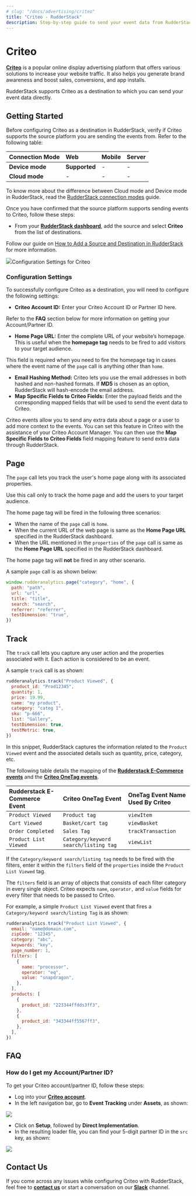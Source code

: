 ```yaml
---
# slug: "/docs/advertising/criteo"
title: "Criteo - RudderStack"
description: Step-by-step guide to send your event data from RudderStack to Criteo.
---
```


# Criteo

[**Criteo**](https://www.criteo.com/) is a popular online display advertising platform that offers various solutions to increase your website traffic. It also helps you generate brand awareness and boost sales, conversions, and app installs.

RudderStack supports Criteo as a destination to which you can send your event data directly.

## Getting Started

Before configuring Criteo as a destination in RudderStack, verify if Criteo supports the source platform you are sending the events from. Refer to the following table:

| **Connection Mode** | **Web**       | **Mobile** | **Server** |
| :------------------ | :------------ | :--------- | :--------- |
| **Device mode**     | **Supported** | -          | -          |
| **Cloud mode**      | -             | -          | -          |

<div class="infoBlock">
To know more about the difference between Cloud mode and Device mode in RudderStack, read the <a href="../../get-started/rudderstack-connection-modes">RudderStack connection modes</a> guide.

</div>

Once you have confirmed that the source platform supports sending events to Criteo, follow these steps:

- From your [**RudderStack dashboard**](https://app.rudderstack.com/), add the source and select **Criteo** from the list of destinations.

<div class="infoBlock">
Follow our guide on <a href="../../connections/adding-source-and-destination-rudderstack">How to Add a Source and Destination in RudderStack</a> for more information.

</div>

<img src="../../../images/assets/Criteo.png" /><span class="imageTitle">Configuration Settings for Criteo</span>

### Configuration Settings

To successfully configure Criteo as a destination, you will need to configure the following settings:

- **Criteo Account ID:** Enter your Criteo Account ID or Partner ID here.

<div class="infoBlock">
Refer to the <strong>FAQ</strong> section below for more information on getting your Account/Partner ID.

</div>

- **Home Page URL:** Enter the complete URL of your website’s homepage. This is useful when the **homepage tag** needs to be fired to add visitors to your target audience.

<div class="infoBlock">
This field is required when you need to fire the homepage tag in cases where the event name of the <code class="inline-code">page</code> call is anything other than <code class="inline-code">home</code>.

</div>

- **Email Hashing Method:** Criteo lets you use the email addresses in both hashed and non-hashed formats. If **MD5** is chosen as an option, RudderStack will hash-encode the email address.
- **Map Specific Fields to Criteo Fields:** Enter the payload fields and the corresponding mapped fields that will be used to send the event data to Criteo.

<div class="infoBlock">
Criteo events allow you to send any extra data about a page or a user to add more context to the events. You can set this feature in Criteo with the assistance of your Criteo Account Manager. You can then use the <strong>Map Specific Fields to Criteo Fields</strong> field mapping feature to send extra data through RudderStack.

</div>

## Page

The `page` call lets you track the user's home page along with its associated properties.

<div class="infoBlock">
Use this call only to track the home page and add the users to your target audience.

</div>

The home page tag will be fired in the following three scenarios:

- When the name of the `page` call is `home`.
- When the current URL of the web page is same as the **Home Page URL** specified in the RudderStack dashboard.
- When the URL mentioned in the `properties` of the `page` call is same as the **Home Page URL** specified in the RudderStack dashboard.

<div class="warningBlock">
The home page tag will <strong>not</strong> be fired in any other scenario.

</div>

A sample `page` call is as shown below:

```javascript
window.rudderanalytics.page("category", "home", {
  path: "path",
  url: "url",
  title: "title",
  search: "search",
  referrer: "referrer",
  testDimension: "true",
})
```

## Track

The `track` call lets you capture any user action and the properties associated with it. Each action is considered to be an event.

A sample `track` call is as shown:

```javascript
rudderanalytics.track("Product Viewed", {
  product_id: "Prod12345",
  quantity: 1,
  price: 19.99,
  name: "my product",
  category: "categ 1",
  sku: "p-666",
  list: "Gallery",
  testDimension: true,
  testMetric: true,
})
```

In this snippet, RudderStack captures the information related to the `Product Viewed` event and the associated details such as quantity, price, category, etc.

The following table details the mapping of the [**Rudderstack E-Commerce events**](https://docs.rudderstack.com/rudderstack-api/rudderstack-ecommerce-events-specification) and the [**Criteo OneTag events**](https://support.criteo.com/s/article?article=All-Criteo-OneTag-events-and-parameters&language=en_US).

| **Rudderstack E-Commerce Event** | **Criteo OneTag Event**               | **OneTag Event Name Used By Criteo** |
| :------------------------------- | :------------------------------------ | :----------------------------------- |
| `Product Viewed`                 | `Product tag`                         | `viewItem`                           |
| `Cart Viewed`                    | `Basket/cart tag`                     | `viewBasket`                         |
| `Order Completed`                | `Sales Tag`                           | `trackTransaction`                   |
| `Product List Viewed`            | `Category/keyword search/listing tag` | `viewList`                           |

<div class="infoBlock">
If the <code class="inline-code">Category/keyword search/listing tag</code> needs to be fired with the filters, enter it within the <code class="inline-code">filters</code> field of the <code class="inline-code">properties</code> inside the <code class="inline-code">Product List Viewed</code> tag.

</div>

The `filters` field is an array of objects that consists of each filter category in every single object. Criteo expects `name`, `operator,` and `value` fields for every filter that needs to be passed to Criteo.

For example, a simple `Product List Viewed` event that fires a `Category/keyword search/listing Tag` is as shown:

```javascript
rudderanalytics.track("Product List Viewed", {
  email: "name@domain.com",
  zipCode: "12345",
  category: "abc",
  keywords: "key",
  page_number: 1,
  filters: [
    {
      name: "processor",
      operator: "eq",
      value: "snapdragon",
    },
  ],
  products: [
    {
      product_id: "223344ffdds3ff3",
    },
    {
      product_id: "343344ff5567ff3",
    },
  ],
})
```

## FAQ

### How do I get my Account/Partner ID?

To get your Criteo account/partner ID, follow these steps:

- Log into your [**Criteo account**](https://www.criteo.com/login/).
- In the left navigation bar, go to **Event Tracking** under **Assets**, as shown:

<img src="https://user-images.githubusercontent.com/59817155/127632648-75ef6105-09fc-4344-b59d-876d45d82951.png" />

- Click on **Setup**, followed by **Direct Implementation**.
- In the resulting loader file, you can find your 5-digit partner ID in the `src` key, as shown:

<img src="https://user-images.githubusercontent.com/59817155/127632914-01fb0c10-1741-478e-b5d3-685d4c145f26.png" />

## Contact Us

If you come across any issues while configuring Criteo with RudderStack, feel free to [**contact us**](mailto:docs@rudderstack.com) or start a conversation on our [**Slack**](https://resources.rudderstack.com/join-rudderstack-slack) channel.
